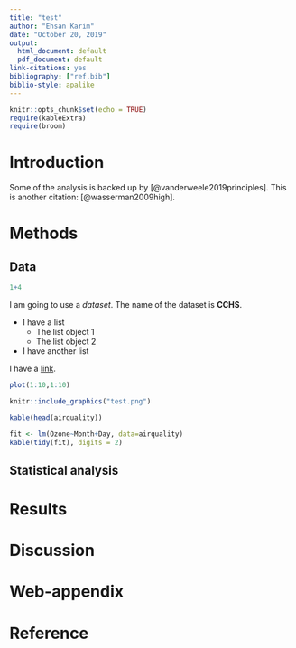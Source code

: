 ```yaml
---
title: "test"
author: "Ehsan Karim"
date: "October 20, 2019"
output:
  html_document: default
  pdf_document: default
link-citations: yes
bibliography: ["ref.bib"]
biblio-style: apalike
---
```


```r
knitr::opts_chunk$set(echo = TRUE)
require(kableExtra)
require(broom)
```

# Introduction

Some of the analysis is backed up by [@vanderweele2019principles]. This is another citation: [@wasserman2009high].

# Methods

## Data

```r
1+4
```

I am going to use a *dataset*. The name of the dataset is **CCHS**.

* I have a list
    - The list object 1
    - The list object 2
* I have another list

I have a [link](https://www.ubc.ca).

```r
plot(1:10,1:10)
```


```r
knitr::include_graphics("test.png")
```


```r
kable(head(airquality))
```

```r
fit <- lm(Ozone~Month+Day, data=airquality)
kable(tidy(fit), digits = 2)
```



## Statistical analysis

# Results

# Discussion

# Web-appendix

# Reference